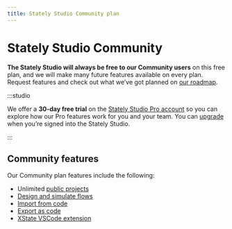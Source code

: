 ```yaml
---
title: Stately Studio Community plan
---
```


# Stately Studio Community

**The Stately Studio will always be free to our Community users** on this free plan, and we will make many future features available on every plan. Request features and check out what we’ve got planned on [our roadmap](https://feedback.stately.ai).

:::studio

We offer a **30-day free trial** on the [Stately Studio Pro account](/studio-pro-plan.mdx) so you can explore how our Pro features work for you and your team. You can [upgrade](/upgrade.mdx) when you’re signed into the Stately Studio.

:::

## Community features

Our Community plan features include the following:

- Unlimited [public projects](projects.mdx#change-a-projects-visibility)
- [Design and simulate flows](studio.mdx#stately-studios-editor)
- [Import from code](import-from-code.mdx)
- [Export as code](export-as-code.mdx)
- [XState VSCode extension](/tools/xstate-vscode-extension.mdx)

